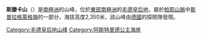 {{coord|71|55|S|14|46|E|display=title}}

'''斯滕卡山'''（{{lang-en|Stenka Mountain}}）是[[南極洲|南極洲]]的山峰，位於[[東部南極洲|東部南極洲]]的[[毛德皇后地|毛德皇后地]]，屬於[[帕耶山脈|帕耶山脈]]中[[斯普拉格萊格嶺|斯普拉格萊格嶺]]的一部分，海拔高度2,350米，該山峰由[[德國|德國]]的探險隊發現。

{{DEFAULTSORT:Stenka Mountain}}
[[Category:毛德皇后地山峰|Category:毛德皇后地山峰]]
[[Category:阿斯特里德公主海岸|Category:阿斯特里德公主海岸]]


{{PrincessAstridCoast-geo-stub}}